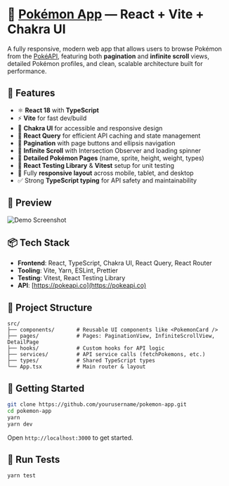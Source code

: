 # 🧬 [Pokémon App](https://pokemonappbrowser.netlify.app/) — React + Vite + Chakra UI

A fully responsive, modern web app that allows users to browse Pokémon from the [PokéAPI](https://pokeapi.co), featuring both **pagination** and **infinite scroll** views, detailed Pokémon profiles, and clean, scalable architecture built for performance.

## 🚀 Features

- ⚛️ **React 18** with **TypeScript**
- ⚡ **Vite** for fast dev/build
- 🌈 **Chakra UI** for accessible and responsive design
- 📡 **React Query** for efficient API caching and state management
- 🔁 **Pagination** with page buttons and ellipsis navigation
- 🔄 **Infinite Scroll** with Intersection Observer and loading spinner
- 🧾 **Detailed Pokémon Pages** (name, sprite, height, weight, types)
- 🧪 **React Testing Library** & **Vitest** setup for unit testing
- 📱 Fully **responsive layout** across mobile, tablet, and desktop
- ✅ Strong **TypeScript typing** for API safety and maintainability

## 📸 Preview

![Demo Screenshot](./preview/pokemonApp.png)

## 📦 Tech Stack

- **Frontend**: React, TypeScript, Chakra UI, React Query, React Router
- **Tooling**: Vite, Yarn, ESLint, Prettier
- **Testing**: Vitest, React Testing Library
- **API**: [https://pokeapi.co](https://pokeapi.co)

## 🧩 Project Structure

```
src/
├── components/       # Reusable UI components like <PokemonCard />
├── pages/            # Pages: PaginationView, InfiniteScrollView, DetailPage
├── hooks/            # Custom hooks for API logic
├── services/         # API service calls (fetchPokemons, etc.)
├── types/            # Shared TypeScript types
└── App.tsx           # Main router & layout
```

## 📄 Getting Started

```bash
git clone https://github.com/yourusername/pokemon-app.git
cd pokemon-app
yarn
yarn dev
```

Open `http://localhost:3000` to get started.

## 🧪 Run Tests

```bash
yarn test
```
